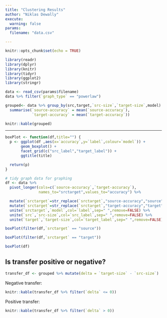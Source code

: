 ```yaml
---
title: "Clustering Results"
author: "Niklas Dewally"
execute:
  warning: false
params:
  filename: "data.csv"

---
```


```r
knitr::opts_chunk$set(echo = TRUE)
```

```r
library(readr)
library(dplyr)
library(knitr)
library(tidyr)
library(ggplot2)
library(stringr)
```

```r
data <- read_csv(params$filename)
data %>% filter(`graph_type` == "powerlaw")
```

```r
grouped<- data %>% group_by(src,target,`src-size`,`target-size`,model) %>% 
  summarise(`source-accuracy` = mean(`source-accuracy`),
            `target-accuracy` = mean(`target-accuracy`))

knitr::kable(grouped)
```
* * * 

```r

boxPlot <- function(df,title="") {
  p <- ggplot(df ,aes(x=`accuracy`,y=`label`,colour=`model`)) + 
       geom_boxplot() + 
       facet_grid(c("src_label","target_label")) +
       ggtitle(title)

  return(p)
}
```


```r
# tidy graph data for graphing
df <- data %>%
  pivot_longer(cols=c(`source-accuracy`,`target-accuracy`),
               names_to="srctarget",values_to="accuracy") %>%

  mutate(`srctarget`=str_replace(`srctarget`,"source-accuracy","source")) %>%
  mutate(`srctarget`=str_replace(`srctarget`,"target-accuracy","target")) %>%    
  unite(`srctarget`,`model`,col=`label`,sep=" ",remove=FALSE) %>%
  unite(`src`,`src-size`,col=`src_label`,sep=" ",remove=FALSE) %>%
  unite(`target`,`target-size`,col=`target_label`,sep=" ",remove=FALSE) 
```

```r
boxPlot(filter(df,`srctarget` == "source"))
```


```r
boxPlot(filter(df,`srctarget` == "target"))
```

```r
boxPlot(df)
```

## Is transfer positive or negative?

```r
transfer_df <- grouped %>% mutate(delta = `target-size` - `src-size`)
```

Negative transfer:

```r
knitr::kable(transfer_df %>% filter(`delta` <= 0))
```

Positive transfer:

```r
knitr::kable(transfer_df %>% filter(`delta` > 0))
```
